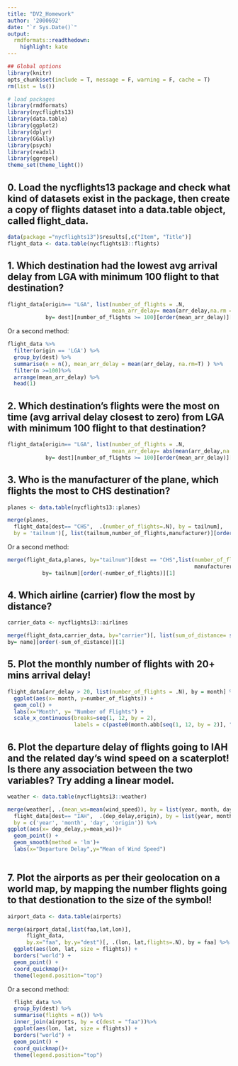 ```yaml
---
title: "DV2_Homework"
author: '2000692'
date: "`r Sys.Date()`"
output:
  rmdformats::readthedown:
    highlight: kate
---
```



```r
## Global options
library(knitr)
opts_chunk$set(include = T, message = F, warning = F, cache = T)
rm(list = ls())

# load packages
library(rmdformats)
library(nycflights13)
library(data.table)
library(ggplot2)
library(dplyr)
library(GGally)
library(psych)
library(readxl)
library(ggrepel)
theme_set(theme_light()) 
```

## 0. Load the nycflights13 package and check what kind of datasets exist in the package, then create a copy of flights dataset into a data.table object, called flight_data.
```r
data(package ="nycflights13")$results[,c("Item", "Title")]
flight_data <- data.table(nycflights13::flights)
```

## 1. Which destination had the lowest avg arrival delay from LGA with minimum 100 flight to that destination?
```r
flight_data[origin== "LGA", list(number_of_flights = .N,
                                 mean_arr_delay= mean(arr_delay,na.rm = T)),
            by= dest][number_of_flights >= 100][order(mean_arr_delay)][1]
```
Or a second method:
```r
flight_data %>% 
  filter(origin == 'LGA') %>% 
  group_by(dest) %>% 
  summarise(n = n(), mean_arr_delay = mean(arr_delay, na.rm=T) ) %>% 
  filter(n >=100)%>% 
  arrange(mean_arr_delay) %>% 
  head(1)
```

## 2. Which destination's flights were the most on time (avg arrival delay closest to zero) from LGA with minimum 100 flight to that destination?
```r
flight_data[origin== "LGA", list(number_of_flights = .N,
                                 mean_arr_delay= abs(mean(arr_delay,na.rm = T))),
            by= dest][number_of_flights >= 100][order(mean_arr_delay)][1]
```

## 3. Who is the manufacturer of the plane, which flights the most to CHS destination?
```r
planes <- data.table(nycflights13::planes)

merge(planes,
  flight_data[dest== "CHS",  .(number_of_flights=.N), by = tailnum],
  by = 'tailnum')[, list(tailnum,number_of_flights,manufacturer)][order(-number_of_flights)][1]
```
Or a second method:
```r
merge(flight_data,planes, by="tailnum")[dest == "CHS",list(number_of_flights = .N,
                                                           manufacturer), 
           by= tailnum][order(-number_of_flights)][1]
```

## 4. Which airline (carrier) flow the most by distance?
```r
carrier_data <- nycflights13::airlines

merge(flight_data,carrier_data, by="carrier")[, list(sum_of_distance= sum(distance)),
by= name][order(-sum_of_distance)][1]
```

## 5. Plot the monthly number of flights with 20+ mins arrival delay!
```r
flight_data[arr_delay > 20, list(number_of_flights = .N), by = month] %>% 
  ggplot(aes(x= month, y=number_of_flights)) +
  geom_col() +
  labs(x="Month", y= "Number of Flights") +
  scale_x_continuous(breaks=seq(1, 12, by = 2),
                     labels = c(paste0(month.abb[seq(1, 12, by = 2)], " 2013")))
```

## 6. Plot the departure delay of flights going to IAH and the related day's wind speed on a scaterplot! Is there any association between the two variables? Try adding a linear model.
```r
weather <- data.table(nycflights13::weather)

merge(weather[, .(mean_ws=mean(wind_speed)), by = list(year, month, day, origin)],
  flight_data[dest== "IAH",  .(dep_delay,origin), by = list(year, month, day)],
  by = c('year', 'month', 'day', 'origin')) %>% 
ggplot(aes(x= dep_delay,y=mean_ws))+
  geom_point() +
  geom_smooth(method = 'lm')+
  labs(x="Departure Delay",y="Mean of Wind Speed")
  
```

## 7. Plot the airports as per their geolocation on a world map, by mapping the number flights going to that destionation to the size of the symbol!

```r
airport_data <- data.table(airports)

merge(airport_data[,list(faa,lat,lon)],
      flight_data, 
      by.x="faa", by.y="dest")[, .(lon, lat,flights=.N), by = faa] %>% 
  ggplot(aes(lon, lat, size = flights)) +
  borders("world") +
  geom_point() +
  coord_quickmap()+
  theme(legend.position="top")
```
Or a second method:
```r
  flight_data %>%
  group_by(dest) %>% 
  summarise(flights = n()) %>%
  inner_join(airports, by = c(dest = "faa"))%>%
  ggplot(aes(lon, lat, size = flights)) +
  borders("world") +
  geom_point() +
  coord_quickmap()+
  theme(legend.position="top")
```
